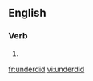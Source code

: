 ==English==

===Verb===
{{head|en}}

# {{en-simple past of|underdo}}

[[fr:underdid]]
[[vi:underdid]]